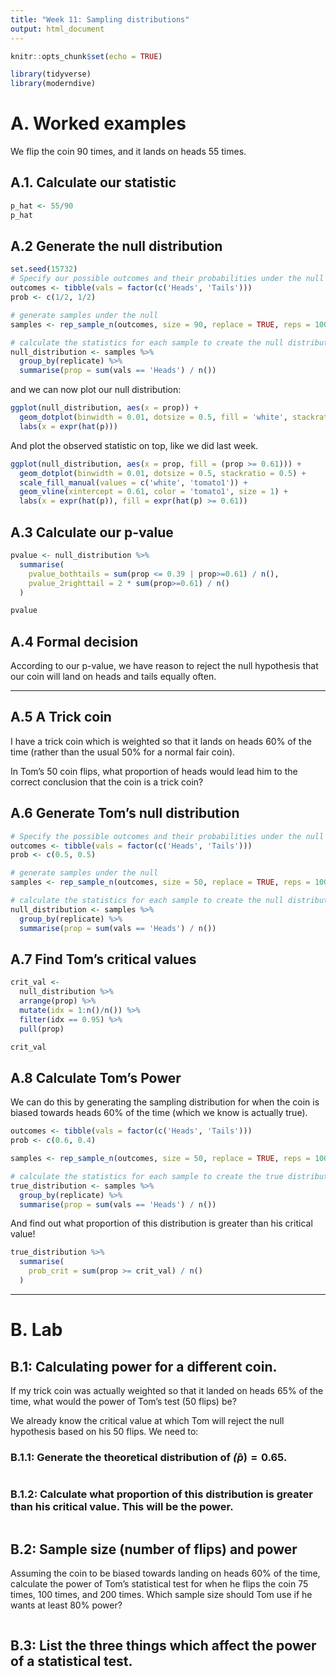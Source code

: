 ```yaml
---
title: "Week 11: Sampling distributions"
output: html_document
---
```


```r
knitr::opts_chunk$set(echo = TRUE)
```

```r
library(tidyverse)
library(moderndive)
```



# A. Worked examples

We flip the coin 90 times, and it lands on heads 55 times. 

## A.1. Calculate our statistic  
```r
p_hat <- 55/90
p_hat
```

## A.2 Generate the null distribution 

```r
set.seed(15732)
# Specify our possible outcomes and their probabilities under the null
outcomes <- tibble(vals = factor(c('Heads', 'Tails')))
prob <- c(1/2, 1/2)

# generate samples under the null
samples <- rep_sample_n(outcomes, size = 90, replace = TRUE, reps = 1000, prob = prob)

# calculate the statistics for each sample to create the null distribution
null_distribution <- samples %>% 
  group_by(replicate) %>%
  summarise(prop = sum(vals == 'Heads') / n())
```

and we can now plot our null distribution: 

```r
ggplot(null_distribution, aes(x = prop)) +
  geom_dotplot(binwidth = 0.01, dotsize = 0.5, fill = 'white', stackratio = 0.5) +
  labs(x = expr(hat(p)))
```

And plot the observed statistic on top, like we did last week. 

```r
ggplot(null_distribution, aes(x = prop, fill = (prop >= 0.61))) +
  geom_dotplot(binwidth = 0.01, dotsize = 0.5, stackratio = 0.5) +
  scale_fill_manual(values = c('white', 'tomato1')) +
  geom_vline(xintercept = 0.61, color = 'tomato1', size = 1) +
  labs(x = expr(hat(p)), fill = expr(hat(p) >= 0.61))
```

## A.3 Calculate our p-value

```r
pvalue <- null_distribution %>%
  summarise(
    pvalue_bothtails = sum(prop <= 0.39 | prop>=0.61) / n(),
    pvalue_2righttail = 2 * sum(prop>=0.61) / n()
  )

pvalue
```

## A.4 Formal decision

According to our p-value, we have reason to reject the null hypothesis that our coin will land on heads and tails equally often. 

---


## A.5 A Trick coin

I have a trick coin which is weighted so that it lands on heads 60% of the time (rather than the usual 50% for a normal fair coin). 

In Tom's 50 coin flips, what proportion of heads would lead him to the correct conclusion that the coin is a trick coin?

## A.6 Generate Tom's null distribution 
```r
# Specify the possible outcomes and their probabilities under the null
outcomes <- tibble(vals = factor(c('Heads', 'Tails')))
prob <- c(0.5, 0.5)

# generate samples under the null
samples <- rep_sample_n(outcomes, size = 50, replace = TRUE, reps = 1000, prob = prob)

# calculate the statistics for each sample to create the null distribution
null_distribution <- samples %>% 
  group_by(replicate) %>%
  summarise(prop = sum(vals == 'Heads') / n())
```

## A.7 Find Tom's critical values  

```r
crit_val <- 
  null_distribution %>%
  arrange(prop) %>% 
  mutate(idx = 1:n()/n()) %>%
  filter(idx == 0.95) %>%
  pull(prop)

crit_val
```



## A.8 Calculate Tom's Power

We can do this by generating the sampling distribution for when the coin is biased towards heads 60% of the time (which we know is actually true).  
```r
outcomes <- tibble(vals = factor(c('Heads', 'Tails')))
prob <- c(0.6, 0.4)

samples <- rep_sample_n(outcomes, size = 50, replace = TRUE, reps = 1000, prob = prob)

# calculate the statistics for each sample to create the true distribution
true_distribution <- samples %>% 
  group_by(replicate) %>%
  summarise(prop = sum(vals == 'Heads') / n())
```

And find out what proportion of this distribution is greater than his critical value!
```r
true_distribution %>%
  summarise(
    prob_crit = sum(prop >= crit_val) / n()
  )

```



---



# B. Lab

## B.1: Calculating power for a different coin.

If my trick coin was actually weighted so that it landed on heads 65% of the time, what would the power of Tom's test (50 flips) be? 

We already know the critical value at which Tom will reject the null hypothesis based on his 50 flips. 
We need to:

### B.1.1: Generate the theoretical distribution of $\hat(p) = 0.65$. 

```r



```


### B.1.2: Calculate what proportion of this distribution is greater than his critical value. This will be the power.

```r




```



## B.2: Sample size (number of flips) and power  

Assuming the coin to be biased towards landing on heads 60% of the time, calculate the power of Tom's statistical test for when he flips the coin 75 times, 100 times, and 200 times. Which sample size should Tom use if he wants at least 80% power?

```r





```


## B.3: List the three things which affect the power of a statistical test. 
